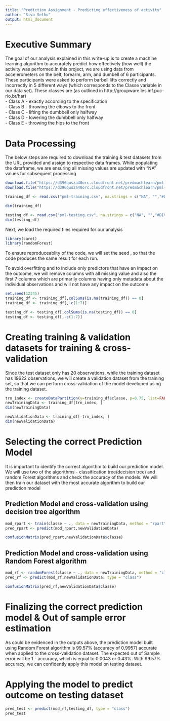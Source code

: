 ```yaml
---
title: "Prediction Assignment - Predicting effectiveness of activity"
author: "Siva Sethu"
output: html_document
---
```


# Executive Summary
The goal of our analysis explained in this write-up is to create a machine learning algorithm to accurately predict how effectively (how well) the activity was performed.In this project, we are using data from accelerometers on the belt, forearm, arm, and dumbell of 6 participants. These participants were asked to perform barbell lifts correctly and incorrectly in 5 different ways (which corresponds to the Classe variable in our data set). These classes are (as outlined in http://groupware.les.inf.puc-rio.br/har)  
- Class A - exactly according to the specification    
- Class B - throwing the elbows to the front   
- Class C - lifting the dumbbell only halfway  
- Class D - lowering the dumbbell only halfway  
- Class E - throwing the hips to the front   

# Data Processing
The below steps are required to download the training & test datasets from the URL provided and assign to respective data frames. While populating the dataframe, we are ensuring all missing values are updated with "NA" values for subsequent processing


```r
download.file("https://d396qusza40orc.cloudfront.net/predmachlearn/pml-training.csv", destfile = "pml-training.csv",method="curl")
download.file("https://d396qusza40orc.cloudfront.net/predmachlearn/pml-testing.csv", destfile = "pml-testing.csv",method="curl")

training_df <- read.csv("pml-training.csv", na.strings = c("NA", "","#DIV/0!"))

dim(training_df)

testing_df <- read.csv("pml-testing.csv", na.strings = c("NA", "","#DIV/0!"))
dim(testing_df)

```

Next, we load the required files required for our analysis
```r
library(caret)
library(randomForest) 
```
To ensure reproduceablity of the code, we will set the seed , so that the code produces the same result for each run. 

To avoid overfitting and to include only predictors that have an impact on the outcome, we will remove columns with all missing value and also the first 7 columns which are primarily columns having only metadata about the individual observations and will not have any impact on the outcome

```r
set.seed(12345)
training_df <- training_df[,colSums(is.na(training_df)) == 0]
training_df <- training_df[,-c(1:7)]

testing_df <- testing_df[,colSums(is.na(testing_df)) == 0]
testing_df <- testing_df[,-c(1:7)]
```

# Creating training & validation datasets for training & cross-validation
Since the test dataset only has 20 observations, while the training dataset has 19622 observations, we will create a validation dataset from the training set, so that we can perform cross-validation of the model developed using the training dataset.

```r
trn_index <- createDataPartition(y=training_df$classe, p=0.75, list=FALSE)
newTrainingData <- training_df[trn_index, ] 
dim(newTrainingData)

newValidationData <- training_df[-trn_index, ]
dim(newValidationData)
```

# Selecting the correct Prediction Model
It is important to identify the correct algorithm to build our prediction model. We will use two of the algorithms - classification tree(decision tree) and random Forest algorithms and check the accuracy of the models. We will then train our dataset with the most accurate algorithm to build our prediction model

## Prediction Model and cross-validation using decision tree algorithm

```r
mod_rpart <- train(classe ~ ., data = newTrainingData, method = "rpart")
pred_rpart <- predict(mod_rpart,newValidationData)

confusionMatrix(pred_rpart,newValidationData$classe)
```

## Prediction Model and cross-validation using Random Forest algorithm
```r
mod_rf <- randomForest(classe ~ ., data = newTrainingData, method = "class")
pred_rf <- predict(mod_rf,newValidationData, type = "class")

confusionMatrix(pred_rf,newValidationData$classe)

```

# Finalizing the correct prediction model & Out of sample error estimation
As could be evidenced in the outputs above, the prediction model built using Random Forest algorithm is 99.57% (accuracy of 0.9957) accurate when applied to the cross-validation dataset. The expected out of Sample error will be 1 - accuracy, which is equal to 0.0043 or 0.43%. With 99.57% accuracy, we can confidently apply this model on testing dataset. 

# Applying the model to predict outcome on testing dataset
```r
pred_test <- predict(mod_rf,testing_df, type = "class")
pred_test
```

